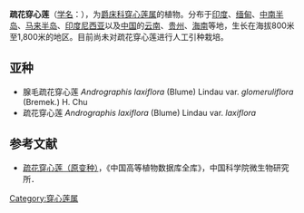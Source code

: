 {{Speciesbox
| name = 疏花穿心莲
| status = 
| status_system = 
| image = 
| genus = Andrographis
| species = laxiflora
| authority = (Bl.) Lindau
| subdivision_ranks =[[亚种|亚种]]
| subdivision =
*疏花穿心莲 ''A. l.'' var. ''laxiflora''
*[[腺毛疏花穿心莲|腺毛疏花穿心莲]] ''A. l.'' var. ''glomeruliflora''
}}

'''疏花穿心莲'''（[[学名|学名]]：''{{lang|la|Andrographis laxiflora}}''），为[[爵床科|爵床科]][[穿心莲属|穿心莲属]]的植物。分布于[[印度|印度]]、[[缅甸|缅甸]]、[[中南半岛|中南半岛]]、[[马来半岛|马来半岛]]、[[印度尼西亚|印度尼西亚]]以及[[中国|中国]]的[[云南|云南]]、[[贵州|贵州]]、[[海南|海南]]等地，生长在海拔800米至1,800米的地区。目前尚未对疏花穿心莲进行人工引种栽培。

== 亚种 ==
* 腺毛疏花穿心莲 ''Andrographis laxiflora'' (Blume) Lindau var. ''glomeruliflora'' (Bremek.) H. Chu
* 疏花穿心莲 ''Andrographis laxiflora'' (Blume) Lindau var. ''laxiflora''

== 参考文献 ==
<div class="references-small">
* [https://web.archive.org/web/20160305020832/http://www.bioinfo.cn/db05/KmzwSpecies.php?action=view&id=1 疏花穿心莲（原变种）]，《中国高等植物数据库全库》，中国科学院微生物研究所．
</div>
{{Taxonbar|from=Q15224759}}

[[Category:穿心莲属|Category:穿心莲属]]


{{植物小作品}}